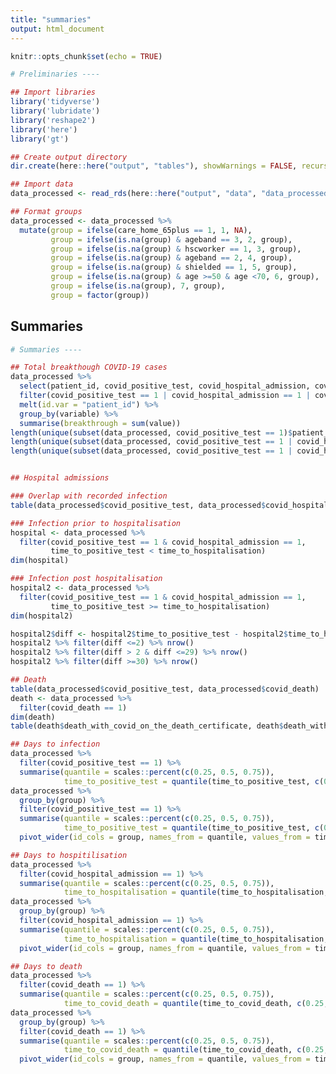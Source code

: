 ```yaml
---
title: "summaries"
output: html_document
---
```


```r
knitr::opts_chunk$set(echo = TRUE)
```

```r
# Preliminaries ----

## Import libraries
library('tidyverse')
library('lubridate')
library('reshape2')
library('here')
library('gt')

## Create output directory
dir.create(here::here("output", "tables"), showWarnings = FALSE, recursive=TRUE)

## Import data
data_processed <- read_rds(here::here("output", "data", "data_processed.rds"))

## Format groups
data_processed <- data_processed %>%
  mutate(group = ifelse(care_home_65plus == 1, 1, NA),
         group = ifelse(is.na(group) & ageband == 3, 2, group),
         group = ifelse(is.na(group) & hscworker == 1, 3, group),
         group = ifelse(is.na(group) & ageband == 2, 4, group),
         group = ifelse(is.na(group) & shielded == 1, 5, group),
         group = ifelse(is.na(group) & age >=50 & age <70, 6, group),
         group = ifelse(is.na(group), 7, group),
         group = factor(group))
```

## Summaries
```r
# Summaries ----

## Total breakthough COVID-19 cases
data_processed %>%
  select(patient_id, covid_positive_test, covid_hospital_admission, covid_death) %>%
  filter(covid_positive_test == 1 | covid_hospital_admission == 1 | covid_death == 1) %>%
  melt(id.var = "patient_id") %>%
  group_by(variable) %>%
  summarise(breakthrough = sum(value))
length(unique(subset(data_processed, covid_positive_test == 1)$patient_id))
length(unique(subset(data_processed, covid_positive_test == 1 | covid_hospital_admission == 1)$patient_id))
length(unique(subset(data_processed, covid_positive_test == 1 | covid_hospital_admission == 1 | covid_death == 1)$patient_id))


## Hospital admissions

### Overlap with recorded infection
table(data_processed$covid_positive_test, data_processed$covid_hospital_admission)

### Infection prior to hospitalisation
hospital <- data_processed %>%
  filter(covid_positive_test == 1 & covid_hospital_admission == 1,
         time_to_positive_test < time_to_hospitalisation)
dim(hospital)

### Infection post hospitalisation
hospital2 <- data_processed %>%
  filter(covid_positive_test == 1 & covid_hospital_admission == 1,
         time_to_positive_test >= time_to_hospitalisation)
dim(hospital2)

hospital2$diff <- hospital2$time_to_positive_test - hospital2$time_to_hospitalisation
hospital2 %>% filter(diff <=2) %>% nrow()
hospital2 %>% filter(diff > 2 & diff <=29) %>% nrow()
hospital2 %>% filter(diff >=30) %>% nrow()

## Death
table(data_processed$covid_positive_test, data_processed$covid_death)
death <- data_processed %>%
  filter(covid_death == 1) 
dim(death)
table(death$death_with_covid_on_the_death_certificate, death$death_with_28_days_of_covid_positive_test)

## Days to infection
data_processed %>%
  filter(covid_positive_test == 1) %>%  
  summarise(quantile = scales::percent(c(0.25, 0.5, 0.75)),
            time_to_positive_test = quantile(time_to_positive_test, c(0.25, 0.5, 0.75)))
data_processed %>%
  group_by(group) %>%
  filter(covid_positive_test == 1) %>%  
  summarise(quantile = scales::percent(c(0.25, 0.5, 0.75)),
            time_to_positive_test = quantile(time_to_positive_test, c(0.25, 0.5, 0.75)))  %>%
  pivot_wider(id_cols = group, names_from = quantile, values_from = time_to_positive_test)

## Days to hospitilisation
data_processed %>%
  filter(covid_hospital_admission == 1) %>%  
  summarise(quantile = scales::percent(c(0.25, 0.5, 0.75)),
            time_to_hospitalisation = quantile(time_to_hospitalisation, c(0.25, 0.5, 0.75)))
data_processed %>%
  group_by(group) %>%
  filter(covid_hospital_admission == 1) %>%  
  summarise(quantile = scales::percent(c(0.25, 0.5, 0.75)),
            time_to_hospitalisation = quantile(time_to_hospitalisation, c(0.25, 0.5, 0.75)))  %>%
  pivot_wider(id_cols = group, names_from = quantile, values_from = time_to_hospitalisation)

## Days to death
data_processed %>%
  filter(covid_death == 1) %>%  
  summarise(quantile = scales::percent(c(0.25, 0.5, 0.75)),
            time_to_covid_death = quantile(time_to_covid_death, c(0.25, 0.5, 0.75)))
data_processed %>%
  group_by(group) %>%
  filter(covid_death == 1) %>%  
  summarise(quantile = scales::percent(c(0.25, 0.5, 0.75)),
            time_to_covid_death = quantile(time_to_covid_death, c(0.25, 0.5, 0.75))) %>%
  pivot_wider(id_cols = group, names_from = quantile, values_from = time_to_covid_death)
```